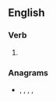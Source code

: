 ==English==

===Verb===
{{head|en|present participle}}

# {{present participle of|dere|lang=en|nocat=1}}

===Anagrams===
* {{l|en|dinger}}, {{l|en|engird}}, {{l|en|girned}}, {{l|en|reding}}, {{l|en|ringed}}